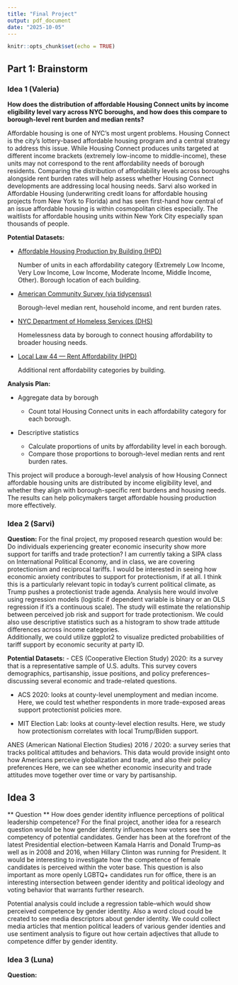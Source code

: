 ```yaml
---
title: "Final Project"
output: pdf_document
date: "2025-10-05"
---
```


```r
knitr::opts_chunk$set(echo = TRUE)
```

## Part 1: Brainstorm

### Idea 1 (Valeria)

**How does the distribution of affordable Housing Connect units by income eligibility level vary across NYC boroughs, and how does this compare to borough-level rent burden and median rents?**

Affordable housing is one of NYC’s most urgent problems. Housing Connect is the city’s lottery-based affordable housing program and a central strategy to address this issue. While Housing Connect produces units targeted at different income brackets (extremely low-income to middle-income), these units may not correspond to the rent affordability needs of borough residents. Comparing the distribution of affordability levels across boroughs alongside rent burden rates will help assess whether Housing Connect developments are addressing local housing needs.
Sarvi also worked in Affordable Housing (underwriting credit loans for affordable housing projects from New York to Florida) and has seen first-hand how central of an issue affordable housing is within cosmopolitan cities especially. The waitlists for affordable housing units within New York City especially span thousands of people. 

**Potential Datasets:**

* [Affordable Housing Production by Building (HPD)](https://data.cityofnewyork.us/Housing-Development/Affordable-Housing-Production-by-Building/hg8x-zxpr/about_data)

  Number of units in each affordability category (Extremely Low Income, Very Low Income, Low Income, Moderate Income, Middle Income, Other).
  Borough location of each building.

* [American Community Survey (via tidycensus)](https://walker-data.com/tidycensus/)

  Borough-level median rent, household income, and rent burden rates.

* [NYC Department of Homeless Services (DHS)](https://data.cityofnewyork.us/Social-Services/Individual-Census-by-Borough-Community-District-an/veav-vj3r/about_data)

  Homelessness data by borough to connect housing affordability to broader housing needs.

* [Local Law 44 — Rent Affordability (HPD)](https://data.cityofnewyork.us/Housing-Development/Local-Law-44-Rent-Affordability/93d2-wh7s/about_data)

  Additional rent affordability categories by building.
  
**Analysis Plan:**

- Aggregate data by borough

  - Count total Housing Connect units in each affordability category for each borough.

- Descriptive statistics

  - Calculate proportions of units by affordability level in each borough.
  - Compare those proportions to borough-level median rents and rent burden rates.


This project will produce a borough-level analysis of how Housing Connect affordable housing units are distributed by income eligibility level, and whether they align with borough-specific rent burdens and housing needs. The results can help policymakers target affordable housing production more effectively.




### Idea 2 (Sarvi)

**Question:**
For the final project, my proposed research question would be: Do individuals experiencing greater economic insecurity show more support for tariffs and trade protection? 
I am currently taking a SIPA class on International Political Economy, and in class, we are covering protectionism and reciprocal tariffs. I would be interested in seeing how economic anxiety contributes to support for protectionism, if at all. I think this is a particularly relevant topic in today's current political climate, as Trump pushes a protectionist trade agenda. 
Analysis here would involve using regression models (logistic if dependent variable is binary or an OLS regression if it's a continuous scale). The study will estimate the relationship between perceived job risk and support for trade protectionism. We could also use descriptive statistics such as a histogram to show trade attitude differences across income categories.  
Additionally, we could utilize ggplot2 to visualize predicted probabilities of tariff support by economic security at party ID. 

**Potential Datasets:**
- CES (Cooperative Election Study) 2020: its a survey that is a representative sample of U.S. adults. This survey covers demographics, partisanship, issue positions, and policy preferences--discussing several economic and trade-related questions. 

- ACS 2020: looks at county-level unemployment and median income. Here, we could test whether respondents in more trade-exposed areas support protectionist policies more.

- MIT Election Lab: looks at county-level election results. Here, we study how protectionism correlates with local Trump/Biden support. 

ANES (American National Election Studies) 2016 / 2020: a survey series that tracks political attitudes and behaviors. This data would provide insight onto how Americans perceive globalization and trade, and also their policy preferences Here, we can see whether economic insecurity and trade attitudes move together over time or vary by partisanship. 

## Idea 3
** Question ** How does gender identity influence perceptions of political leadership competence?
For the final project, another idea for a research question would be how gender identity influences how voters see the competency of potential candidates. 
Gender has been at the forefront of the latest Presidential election--between Kamala Harris and Donald Trump--as well as in 2008 and 2016, when Hillary Clinton was running for President. It would be interesting to investigate how the competence of female candidates is perceived within the voter base. 
This question is also important as more openly LGBTQ+ candidates run for office, there is an interesting intersection between gender identity and political ideology and voting behavior that warrants further research. 

Potential analysis could include a regression table--which would show perceived competence by gender identity. Also a word cloud could be created to see media descriptors about gender identity. We could collect media articles that mention political leaders of various gender identies and use sentiment analysis to figure out how certain adjectives that allude to competence differ by gender identity. 

### Idea 3 (Luna)

**Question:**
